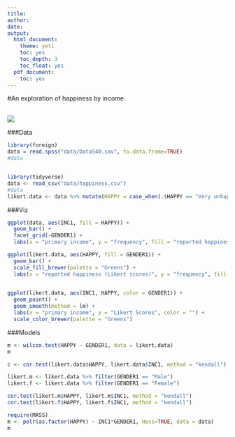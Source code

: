 ```yaml
---
title:
author: 
date: 
output:
  html_document:
    theme: yeti
    toc: yes
    toc_depth: 3
    toc_float: yes
  pdf_document:
    toc: yes
---
```

#An exploration of happiness by income.  
<br>

![](./mr-robot.jpg)

###Data
```r
library(foreign)
data = read.spss("data/Data540.sav", to.data.frame=TRUE)
#data


library(tidyverse)
data <- read_csv("data/happiness.csv")
#data
likert.data <- data %>% mutate(HAPPY = case_when(.$HAPPY == "Very unhappy" ~ 1, .$HAPPY == "Unhappy" ~ 2, .$HAPPY == "Mixed" ~ 3, .$HAPPY == "Happy" ~ 4, .$HAPPY == "Very happy" ~ 5))

```

###Viz
```r
ggplot(data, aes(INC1, fill = HAPPY)) +
  geom_bar() +
  facet_grid(~GENDER1) +
  labs(x = "primary income", y = "frequency", fill = "reported happiness")

ggplot(likert.data, aes(HAPPY, fill = GENDER1)) +
  geom_bar() + 
  scale_fill_brewer(palette = "Greens") +
  labs(x = "reported happiness (Likert scores)", y = "frequency", fill = "")
  

ggplot(likert.data, aes(INC1, HAPPY, color = GENDER1)) +
  geom_point() +
  geom_smooth(method = lm) +
  labs(x = "primary income", y = "Likert Scores", color = "") + 
  scale_color_brewer(palette = "Greens")


```

###Models
```r
m <- wilcox.test(HAPPY ~ GENDER1, data = likert.data)
m

c <- cor.test(likert.data$HAPPY, likert.data$INC1, method = "kendall")

likert.m <- likert.data %>% filter(GENDER1 == "Male")
likert.f <- likert.data %>% filter(GENDER1 == "Female")

cor.test(likert.m$HAPPY, likert.m$INC1, method = "kendall")
cor.test(likert.f$HAPPY, likert.f$INC1, method = "kendall")

require(MASS)
m <- polr(as.factor(HAPPY) ~ INC1*GENDER1, Hess=TRUE, data = data)
m


```